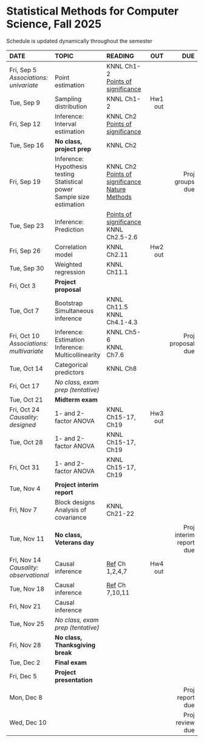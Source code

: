 <h1> Statistical Methods for Computer Science, Fall 2025 </h1>
Schedule is updated dynamically throughout the semester
</br>

<font size="3">

| DATE        | TOPIC            |READING     |      OUT |        DUE |
| :----------------   |:-----------------|:---------------| --------:| ----------:|
| Fri, Sep 5</br>*Associations: univariate*| </br>Point estimation| KNNL Ch1-2</br>[Points of significance](https://www.nature.com/articles/nmeth.2613) |  | |
| Tue, Sep 9 | Sampling distribution|  KNNL Ch1-2|Hw1 out| |
| Fri, Sep 12 | Inference: Interval estimation| KNNL Ch2</br>[Points of significance](https://www.nature.com/articles/nmeth.2659) |  | |
| Tue, Sep 16 | **No class, project prep** |KNNL Ch2  |  | |
| Fri, Sep 19 | Inference: Hypothesis testing</br>Statistical power</br>Sample size estimation|KNNL Ch2</br>[Points of significance](https://www.nature.com/articles/nmeth.2698)</br>[Nature Methods](https://www.nature.com/articles/nmeth.3288)  |  | Proj groups due |
| Tue, Sep 23 | Inference: Prediction| [Points of significance](https://www.nature.com/articles/nmeth.2738)</br>KNNL Ch2.5-2.6 |  ||
| Fri, Sep 26 | Correlation model| KNNL Ch2.11 |Hw2 out| |
| Tue, Sep 30  |Weighted regression| KNNL Ch11.1 || |
| Fri, Oct 3  |**Project proposal**  |  | |
| Tue, Oct 7  | Bootstrap</br>Simultaneous inference| KNNL Ch11.5</br>KNNL Ch4.1-4.3  |  | |
| Fri, Oct 10</br>*Associations: multivariate* | Inference: Estimation</br>Inference: Multicollinearity| KNNL Ch5-6</br>KNNL Ch7.6  |  |Proj proposal due|
| Tue, Oct 14 |  Categorical predictors| KNNL Ch8  |  | |
| Fri, Oct 17  | *No class, exam prep (tentative)* |  | |
| Tue, Oct 21 | **Midterm exam** |  | |
| Fri, Oct 24</br>*Causality: designed* |  1- and 2-factor ANOVA| KNNL Ch15-17, Ch19  |Hw3 out |
| Tue, Oct 28 |  1- and 2-factor ANOVA| KNNL Ch15-17, Ch19 ||  |
| Fri, Oct 31 | 1- and 2-factor ANOVA| KNNL Ch15-17, Ch19  | |
| Tue, Nov 4  | **Project interim report**   |||
| Fri, Nov 7  | Block designs</br>Analysis of covariance| KNNL Ch21-22  |  | |
| Tue, Nov 11 | **No class, Veterans day** | || Proj interim report due|
| Fri, Nov 14</br>*Causality: observational* | Causal inference| [Ref](https://matheusfacure.github.io/python-causality-handbook/landing-page.html) Ch 1,2,4,7 |Hw4 out  | |
| Tue, Nov 18 | Causal inference| [Ref](https://matheusfacure.github.io/python-causality-handbook/landing-page.html) Ch 7,10,11 |  | |
| Fri, Nov 21 | Causal inference|  |  | |
| Tue, Nov 25 |*No class, exam prep (tentative)* |  |  ||
| Fri, Nov 28  | **No class, Thanksgiving break**      |            |          | |
| Tue, Dec 2  | **Final exam**   |            |          |            |
| Fri, Dec 5 | **Project presentation**  |  |          |            |
| Mon, Dec 8 |                  |            |          | Proj report due           |
| Wed, Dec 10 |                  |            |          | Proj review due           |
</font>






